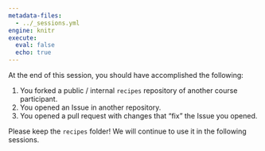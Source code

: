```yaml
---
metadata-files:
  - ../_sessions.yml
engine: knitr
execute:
  eval: false
  echo: true
---
```


At the end of this session, you should have accomplished the following:

1. You forked a public / internal `recipes` repository of another course participant.
1. You opened an Issue in another repository.
1. You opened a pull request with changes that "fix" the Issue you opened.

Please keep the `recipes` folder!
We will continue to use it in the following sessions.

